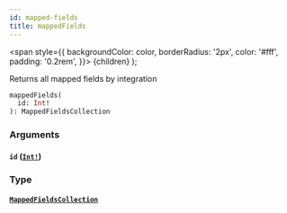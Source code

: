 ```yaml
---
id: mapped-fields
title: mappedFields
---
```


<span
style={{
      backgroundColor: color,
      borderRadius: '2px',
      color: '#fff',
      padding: '0.2rem',
    }}>
{children}
</span>
);

Returns all mapped fields by integration

```graphql
mappedFields(
  id: Int!
): MappedFieldsCollection

```

### Arguments

#### `id` ([`Int!`](/api/scalars/int))

### Type

#### [`MappedFieldsCollection`](/api/objects/mapped-fields-collection)
